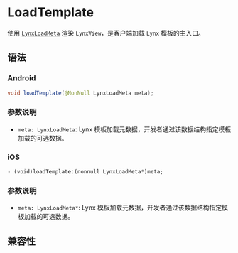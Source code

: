 # LoadTemplate

使用 [`LynxLoadMeta`](../lynx-load-meta.mdx) 渲染 `LynxView`，是客户端加载 `Lynx` 模板的主入口。

## 语法

### Android

```java
void loadTemplate(@NonNull LynxLoadMeta meta);
```

### 参数说明

- `meta: LynxLoadMeta`: Lynx 模板加载元数据，开发者通过该数据结构指定模板加载的可选数据。

### iOS

```objc
- (void)loadTemplate:(nonnull LynxLoadMeta*)meta;
```

### 参数说明

- `meta: LynxLoadMeta*`: Lynx 模板加载元数据，开发者通过该数据结构指定模板加载的可选数据。

## 兼容性


<LegacyCompatTable metadata="lynx-native-api/lynx-view/load-template" />
